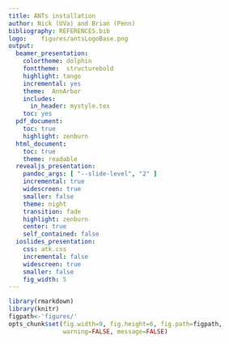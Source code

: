 ```yaml
---
title: ANTs installation
author: Nick (UVa) and Brian (Penn)
bibliography: REFERENCES.bib
logo:    figures/antsLogoBase.png
output:
  beamer_presentation:
    colortheme: dolphin
    fonttheme:  structurebold
    highlight: tango
    incremental: yes
    theme:  AnnArbor
    includes:
      in_header: mystyle.tex
    toc: yes
  pdf_document:
    toc: true
    highlight: zenburn
  html_document:
    toc: true
    theme: readable
  revealjs_presentation:
    pandoc_args: [ "--slide-level", "2" ]
    incremental: true
    widescreen: true
    smaller: false
    theme: night
    transition: fade
    highlight: zenburn
    center: true
    self_contained: false
  ioslides_presentation:
    css: atk.css
    incremental: false
    widescreen: true
    smaller: false
    fig_width: 5
---
```


```r
library(rmarkdown)
library(knitr)
figpath<-'figures/'
opts_chunk$set(fig.width=9, fig.height=6, fig.path=figpath,
               warning=FALSE, message=FALSE)
```

